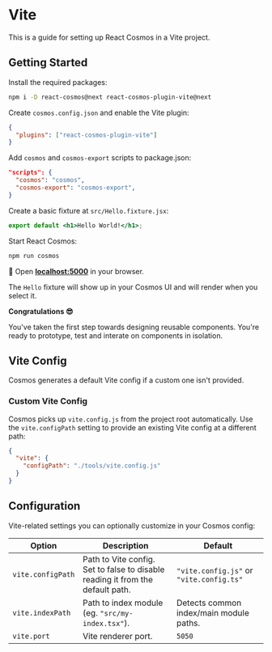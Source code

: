 # Vite

This is a guide for setting up React Cosmos in a Vite project.

## Getting Started

Install the required packages:

```bash npm2yarn
npm i -D react-cosmos@next react-cosmos-plugin-vite@next
```

Create `cosmos.config.json` and enable the Vite plugin:

```json filename="cosmos.config.json"
{
  "plugins": ["react-cosmos-plugin-vite"]
}
```

Add `cosmos` and `cosmos-export` scripts to package.json:

```json filename="package.json"
"scripts": {
  "cosmos": "cosmos",
  "cosmos-export": "cosmos-export",
}
```

Create a basic fixture at `src/Hello.fixture.jsx`:

```jsx filename="src/Hello.fixture.jsx"
export default <h1>Hello World!</h1>;
```

Start React Cosmos:

```bash npm2yarn
npm run cosmos
```

🚀 Open **[localhost:5000](http://localhost:5000)** in your browser.

The `Hello` fixture will show up in your Cosmos UI and will render when you select it.

**Congratulations 😎**

You've taken the first step towards designing reusable components. You're ready to prototype, test and interate on components in isolation.

## Vite Config

Cosmos generates a default Vite config if a custom one isn't provided.

### Custom Vite Config

Cosmos picks up `vite.config.js` from the project root automatically. Use the `vite.configPath` setting to provide an existing Vite config at a different path:

```json filename="cosmos.config.json"
{
  "vite": {
    "configPath": "./tools/vite.config.js"
  }
}
```

## Configuration

Vite-related settings you can optionally customize in your Cosmos config:

| Option            | Description                                                                    | Default                                  |
| ----------------- | ------------------------------------------------------------------------------ | ---------------------------------------- |
| `vite.configPath` | Path to Vite config. Set to false to disable reading it from the default path. | `"vite.config.js"` or `"vite.config.ts"` |
| `vite.indexPath`  | Path to index module (eg. `"src/my-index.tsx"`).                               | Detects common index/main module paths.  |
| `vite.port`       | Vite renderer port.                                                            | `5050`                                   |
